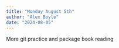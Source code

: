 ```yaml
---
title: "Monday August 5th"
author: "Alex Boyle"
date: "2024-08-05"
---
```


More git practice and package book reading
